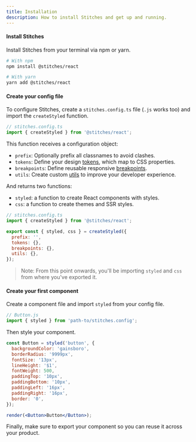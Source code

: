 ```yaml
---
title: Installation
description: How to install Stitches and get up and running.
---
```


#### Install Stitches

Install Stitches from your terminal via npm or yarn.

```bash
# With npm
npm install @stitches/react

# With yarn
yarn add @stitches/react
```

#### Create your config file

To configure Stitches, create a `stitches.config.ts` file (`.js` works too) and import the `createStyled` function.

```jsx
// stitches.config.ts
import { createStyled } from '@stitches/react';
```

This function receives a configuration object:

- `prefix`: Optionally prefix all classnames to avoid clashes.
- `tokens`: Define your design [tokens](/docs/tokens), which map to CSS properties.
- `breakpoints`: Define reusable responsive [breakpoints](/docs/breakpoints).
- `utils`: Create custom [utils](/docs/utils) to improve your developer experience.

And returns two functions:

- `styled`: a function to create React components with styles.
- `css`: a function to create themes and SSR styles.

```js
// stitches.config.ts
import { createStyled } from '@stitches/react';

export const { styled, css } = createStyled({
  prefix: '',
  tokens: {},
  breakpoints: {},
  utils: {},
});
```

> Note: From this point onwards, you'll be importing `styled` and `css` from where you've exported it.

#### Create your first component

Create a component file and import `styled` from your config file.

```js
// Button.js
import { styled } from 'path-to/stitches.config';
```

Then style your component.

```jsx live manual
const Button = styled('button', {
  backgroundColor: 'gainsboro',
  borderRadius: '9999px',
  fontSize: '13px',
  lineHeight: '$1',
  fontWeight: 500,
  paddingTop: '10px',
  paddingBottom: '10px',
  paddingLeft: '16px',
  paddingRight: '16px',
  border: '0',
});

render(<Button>Button</Button>);
```

Finally, make sure to export your component so you can reuse it across your product.
